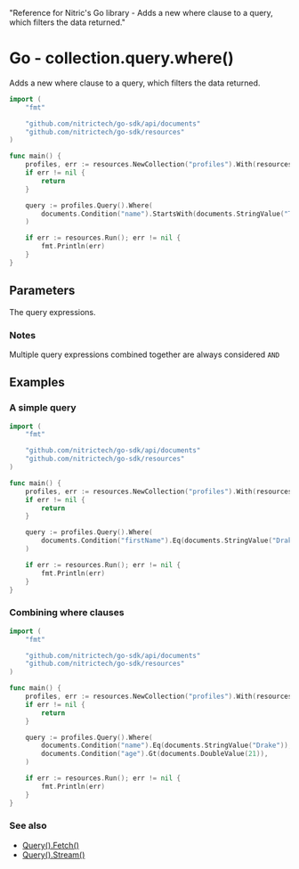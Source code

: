   "Reference for Nitric's Go library - Adds a new where clause to a query, which filters the data returned."

# Go - collection.query.where()

Adds a new where clause to a query, which filters the data returned.

```go
import (
	"fmt"

	"github.com/nitrictech/go-sdk/api/documents"
	"github.com/nitrictech/go-sdk/resources"
)

func main() {
	profiles, err := resources.NewCollection("profiles").With(resources.CollectionReading)
	if err != nil {
		return
	}

	query := profiles.Query().Where(
		documents.Condition("name").StartsWith(documents.StringValue("T")),
	)

	if err := resources.Run(); err != nil {
		fmt.Println(err)
	}
}
```

## Parameters

<Properties>
  <Property name="expressions" required type="...QueryExpression">
    The query expressions.
  </Property>
</Properties>

### Notes

Multiple query expressions combined together are always considered `AND`

## Examples

### A simple query

```go
import (
	"fmt"

	"github.com/nitrictech/go-sdk/api/documents"
	"github.com/nitrictech/go-sdk/resources"
)

func main() {
	profiles, err := resources.NewCollection("profiles").With(resources.CollectionReading)
	if err != nil {
		return
	}

	query := profiles.Query().Where(
		documents.Condition("firstName").Eq(documents.StringValue("Drake")),
	)

	if err := resources.Run(); err != nil {
		fmt.Println(err)
	}
}
```

### Combining where clauses

```go
import (
	"fmt"

	"github.com/nitrictech/go-sdk/api/documents"
	"github.com/nitrictech/go-sdk/resources"
)

func main() {
	profiles, err := resources.NewCollection("profiles").With(resources.CollectionReading)
	if err != nil {
		return
	}

	query := profiles.Query().Where(
		documents.Condition("name").Eq(documents.StringValue("Drake")),
		documents.Condition("age").Gt(documents.DoubleValue(21)),
	)

	if err := resources.Run(); err != nil {
		fmt.Println(err)
	}
}
```

### See also

- [Query().Fetch()](./collection-query-fetch)
- [Query().Stream()](./collection-query-stream)
